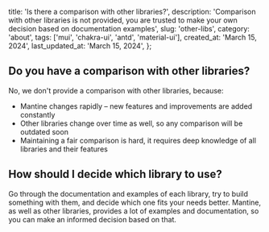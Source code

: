
  title: 'Is there a comparison with other libraries?',
  description:
    'Comparison with other libraries is not provided, you are trusted to make your own decision based on documentation examples',
  slug: 'other-libs',
  category: 'about',
  tags: ['mui', 'chakra-ui', 'antd', 'material-ui'],
  created_at: 'March 15, 2024',
  last_updated_at: 'March 15, 2024',
};


## Do you have a comparison with other libraries?

No, we don't provide a comparison with other libraries, because:

- Mantine changes rapidly – new features and improvements are added constantly
- Other libraries change over time as well, so any comparison will be outdated soon
- Maintaining a fair comparison is hard, it requires deep knowledge of all libraries and their features

## How should I decide which library to use?

Go through the documentation and examples of each library, try to build something with them,
and decide which one fits your needs better.
Mantine, as well as other libraries, provides a lot of examples and documentation,
so you can make an informed decision based on that.
